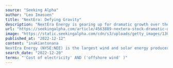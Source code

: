 ```yaml
---
source: "Seeking Alpha"
author: "Leo Imasuen"
title: "NextEra: Defying Gravity"
description: "NextEra Energy is gearing up for dramatic growth over the next three years. Click here to read my recommendation on NEE stock."
url: "https://seekingalpha.com/article/4563889-nextera-stock-dramatic-growth-likely-three-years"
image: "https://static.seekingalpha.com/cdn/s3/uploads/getty_images/1301243910/image_1301243910.jpg?io=getty-c-w750"
published_at: "2022-12-12"
content: "inakiantonana
NextEra Energy (NYSE:NEE) is the largest wind and solar energy producer in the world. The company currently has 63 GW in energy-generating assets and is the owner of Florida Power &amp… [+5498 chars]"
search_date: "2022-12-20"
terms: "'Cost of electricity' AND ('offshore wind' )"
---
```



